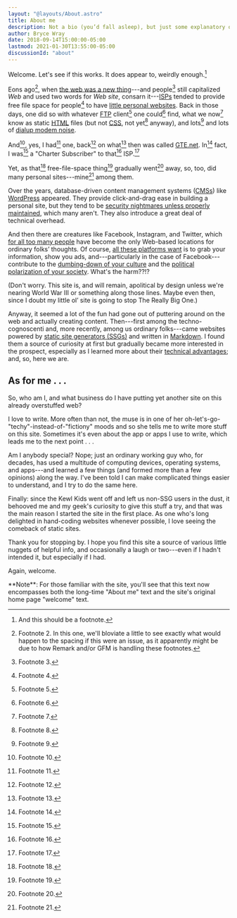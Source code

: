 ```yaml
---
layout: "@layouts/About.astro"
title: About me
description: Not a bio (you’d fall asleep), but just some explanatory observations.
author: Bryce Wray
date: 2018-09-14T15:00:00-05:00
lastmod: 2021-01-30T13:55:00-05:00
discussionId: "about"
---
```



Welcome. Let's see if this works. It does appear to, weirdly enough.[^fn1]

[^fn1]: And this should be a footnote.

Eons ago[^fn2], when [the web was a new thing](http://info.cern.ch/hypertext/WWW/TheProject.html)---and people[^fn3] still capitalized *Web* and used two words for *Web site*, consarn it---[ISPs](https://en.wikipedia.org/wiki/Internet_service_provider) tended to provide free file space for people[^fn4] to have [little personal websites](https://consumerist.com/2015/03/20/where-did-everyone-from-the-90s-go-when-we-all-got-facebook-and-quit-web-1-0/). Back in those days, one did so with whatever [FTP](https://en.wikipedia.org/wiki/File_Transfer_Protocol) client[^fn5] one could[^fn6] find, what we now[^fn7] know as static [HTML](https://www.w3schools.com/html/html_intro.asp) files (but not [CSS](https://www.w3schools.com/Css/), not yet[^fn8] anyway), and lots[^fn9] and lots of [dialup modem noise](https://en.wikipedia.org/wiki/File:Dial_up_modem_noises.ogg).

And[^fn10], yes, I had[^fn11] one, back[^fn12] on what[^fn13] then was called [GTE.net](https://en.wikipedia.org/wiki/GTE). In[^fn14] fact, I was[^fn15] a "Charter Subscriber" to that[^fn16] ISP.[^fn17]

<Imgc
  url="gte-net_HTML_1997-04-17_crop_1280x715.jpg"
  alt="HTML code from a 1997 website"
  width="1280"
  height="715"
  tmpl=""
/>

Yet, as that[^fn18] free-file-space thing[^fn19] gradually went[^fn20] away, so, too, did many personal sites---mine[^fn21] among them.

Over the years, database-driven content management systems ([CMSs](https://en.wikipedia.org/wiki/Web_content_management_system)) like [WordPress](https://wordpress.org) appeared. They provide click-and-drag ease in building a personal site, but they tend to be [security nightmares unless properly maintained](https://ithemes.com/2017/01/16/wordpress-security-issues/), which many aren't. They also introduce a great deal of technical overhead.

And then there are creatures like Facebook, Instagram, and Twitter, which [for all too many people](https://ia.net/topics/take-the-power-back) have become the only Web-based locations for ordinary folks’ thoughts. Of course, [all these platforms want](https://adammclane.com/2013/03/in-social-media-you-are-the-product/) is to grab your information, show you ads, and---particularly in the case of Facebook---contribute to the [dumbing-down of your culture](https://www.salon.com/2017/07/16/how-social-media-is-dumbing-down-our-communication/) and the [political polarization of your society](https://www.sciencedirect.com/science/article/pii/S0736585317305208). What's the harm??!?

(Don't worry. This site is, and will remain, apolitical by design unless we're nearing World War III or something along those lines. Maybe even then, since I doubt my little ol’ site is going to stop The Really Big One.)

Anyway, it seemed a lot of the fun had gone out of puttering around on the web and actually creating content. Then---first among the techno-cognoscenti and, more recently, among us ordinary folks---came websites powered by [static site generators (SSGs)](https://www.staticgen.com) and written in [Markdown](https://daringfireball.net/projects/markdown/). I found them a source of curiosity at first but gradually became more interested in the prospect, especially as I learned more about their [technical advantages](https://www.makeuseof.com/tag/reasons-ditch-cms-static-site-generator/); and, so, here we are.

## As for me . . .

So, who am I, and what business do I have putting yet another site on this already overstuffed web?

I love to write. More often than not, the muse is in one of her oh-let's-go-"techy"-instead-of-"fictiony" moods and so she tells me to write more stuff on this site. Sometimes it's even about the app or apps I use to write, which leads me to the next point&nbsp;.&nbsp;.&nbsp;.

Am I anybody special? Nope; just an ordinary working guy who, for decades, has used a multitude of computing devices, operating systems, and apps---and learned a few things (and formed more than a few opinions) along the way. I've been told I can make complicated things easier to understand, and I try to do the same here.

Finally: since the Kewl Kids went off and left us non-SSG users in the dust, it behooved me and my geek's curiosity to give this stuff a try, and that was the main reason I started the site in the first place. As one who's long delighted in hand-coding websites whenever possible, I love seeing the comeback of static sites.

Thank you for stopping by. I hope you find this site a source of various little nuggets of helpful info, and occasionally a laugh or two---even if I hadn't intended it, but especially if I had.

Again, welcome.

[^fn2]: Footnote 2. In this one, we'll bloviate a little to see exactly what would happen to the spacing if this were an issue, as it apparently might be due to how Remark and/or GFM is handling these footnotes.

[^fn3]: Footnote 3.

[^fn4]: Footnote 4.

[^fn5]: Footnote 5.

[^fn6]: Footnote 6.

[^fn7]: Footnote 7.

[^fn8]: Footnote 8.

[^fn9]: Footnote 9.

[^fn10]: Footnote 10.

[^fn11]: Footnote 11.

[^fn12]: Footnote 12.

[^fn13]: Footnote 13.

[^fn14]: Footnote 14.

[^fn15]: Footnote 15.

[^fn16]: Footnote 16.

[^fn17]: Footnote 17.

[^fn18]: Footnote 18.

[^fn19]: Footnote 19.

[^fn20]: Footnote 20.

[^fn21]: Footnote 21.

<Box cssClass="yellowBox">
**Note**: For those familiar with the site, you'll see that this text now encompasses both the long-time "About me" text and the site's original home page "welcome" text.
</Box>
